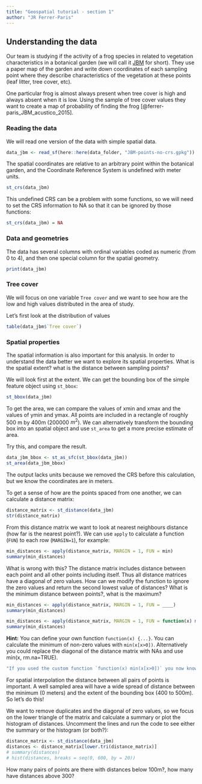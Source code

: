 ```yaml
---
title: "Geospatial tutorial - section 1"
author: "JR Ferrer-Paris"
---
```

## Understanding the data

Our team is studying if the activity of a frog species in related to vegetation characteristics in a botanical garden (we will call it [JBM](https://iamvenezuela.com/2017/05/jardin-botanico-de-maracaibo-leandro-aristeguieta/#prettyPhoto) for short). They use a paper map of the garden and write down coordinates of each sampling point where they describe characteristics of the vegetation at these points (leaf litter, tree cover, etc).

One particular frog is almost always present when tree cover is high and always absent when it is low. Using the sample of tree cover values they want to create a map of probability of finding the frog [@ferrer-paris_JBM_acustico_2015].

### Reading the data

We will read one version of the data with simple spatial data. 

```r
data_jbm <- read_sf(here::here(data_folder, "JBM-points-no-crs.gpkg"))
```

The spatial coordinates are relative to an arbitrary point within the botanical garden, and the Coordinate Reference System is undefined with meter units.

```r
st_crs(data_jbm)
```

This undefined CRS can be a problem with some functions, so we will need to set the CRS information to NA so that it can be ignored by those functions:

```r
st_crs(data_jbm) = NA
```

### Data and geometries

The data has several columns with ordinal variables coded as numeric (from 0 to 4), and then one special column for the spatial geometry.

```r
print(data_jbm)
```

### Tree cover

We will focus on one variable `Tree cover` and we want to see how are the low and high values distributed in the area of study.

Let's first look at the distribution of values

```r
table(data_jbm$`Tree cover`)
```

### Spatial properties

The spatial information is also important for this analysis. In order to understand the data better we want to explore its spatial properties. What is the spatial extent? what is the distance between sampling points?

We will look first at the extent. We can get the bounding box of the simple feature object using `st_bbox`:

```r
st_bbox(data_jbm)
```

To get the area, we can compare the values of xmin and xmax and the values of ymin and ymax. All points are included in a rectangle of roughly 500 m by 400m (200000 $m^2$). We can alternatively transform the bounding box into an spatial object and use `st_area` to get a more precise estimate of area.

Try this, and compare the result.
```r
data_jbm_bbox <- st_as_sfc(st_bbox(data_jbm))
st_area(data_jbm_bbox)
```
The output lacks units because we removed the CRS before this calculation, but we know the coordinates are in meters.

To get a sense of how are the points spaced from one another, we can calculate a distance matrix:

```r
distance_matrix <- st_distance(data_jbm)
str(distance_matrix)
```

From this distance matrix we want to look at nearest neighbours distance (how far is the nearest point?). We can use `apply` to calculate a function (`FUN`) to each row (`MARGIN=1`), for example:

```r
min_distances <- apply(distance_matrix, MARGIN = 1, FUN = min)
summary(min_distances)
```


What is wrong with this? The distance matrix includes distance between each point and all other points including itself. Thus all distance matrices have a diagonal of zero values. How can we modify the function to ignore the zero values and return the second lowest value of distances? What is the minimum distance between points?, what is the maximum?

```r
min_distances <- apply(distance_matrix, MARGIN = 1, FUN = ____)
summary(min_distances)
```


```r
min_distances <- apply(distance_matrix, MARGIN = 1, FUN = function(x) min(x[x>0]))
summary(min_distances)
```

<div id="distance-hint">
**Hint:** You can define your own function `function(x) {...}`. You can calculate the minimum of non-zero values with `min(x[x>0])`. Alternatively you could replace the diagonal of the distance matrix with NAs and use min(x, rm.na=TRUE). 
</div>


```r
"If you used the custom function `function(x) min(x[x>0])` you now know that the minimum distances are between 2 and 83 meters, with mean value of 25m."
```

For spatial interpolation the distance between all pairs of points is important. A well sampled area will have a wide spread of distance between the minimum (0 meters) and the extent of the bounding box (400 to 500m). So let's do this!

We want to remove duplicates and the diagonal of zero values, so we focus on the lower triangle of the matrix and calculate a summary or plot the histogram of distances. Uncomment the lines and run the code to see either the summary or the histogram (or both?):

```r
distance_matrix <- st_distance(data_jbm)
distances <- distance_matrix[lower.tri(distance_matrix)]
# summary(distances)
# hist(distances, breaks = seq(0, 600, by = 20))
```

How many pairs of points are there with distances below 100m?, how many have distances above 300?
